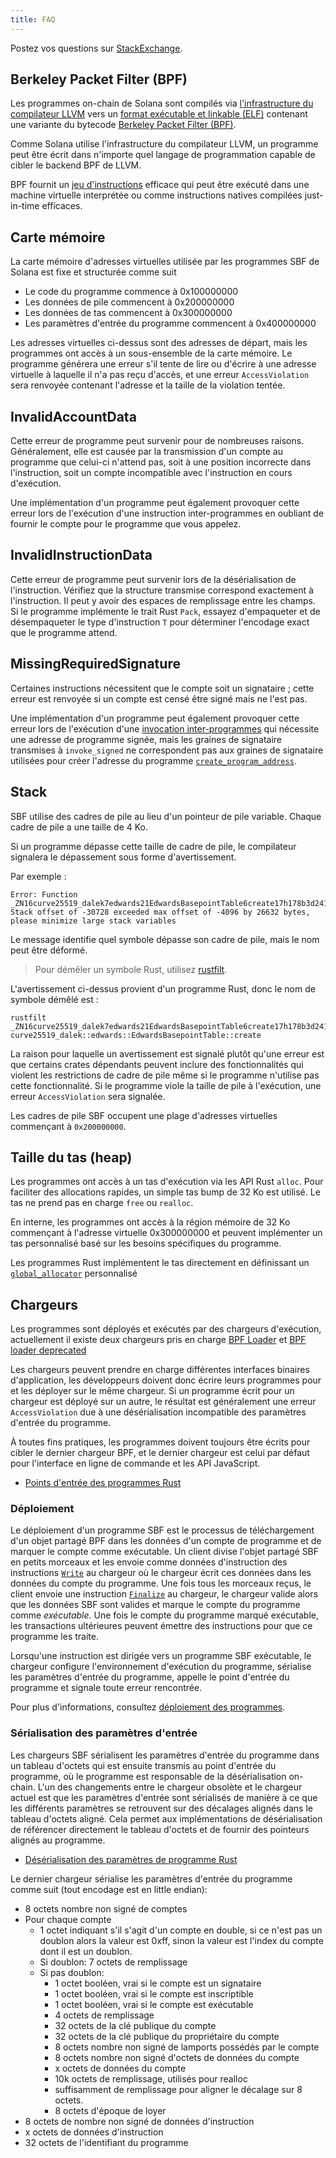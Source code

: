 ```yaml
---
title: FAQ
---
```


Postez vos questions sur
[StackExchange](https://solana.stackexchange.com/questions/ask).

## Berkeley Packet Filter (BPF)

Les programmes on-chain de Solana sont compilés via
[l'infrastructure du compilateur LLVM](https://llvm.org/) vers un
[format exécutable et linkable (ELF)](https://en.wikipedia.org/wiki/Executable_and_Linkable_Format)
contenant une variante du bytecode
[Berkeley Packet Filter (BPF)](https://en.wikipedia.org/wiki/Berkeley_Packet_Filter).

Comme Solana utilise l'infrastructure du compilateur LLVM, un programme peut
être écrit dans n'importe quel langage de programmation capable de cibler le
backend BPF de LLVM.

BPF fournit un
[jeu d'instructions](https://github.com/iovisor/bpf-docs/blob/master/eBPF.md)
efficace qui peut être exécuté dans une machine virtuelle interprétée ou comme
instructions natives compilées just-in-time efficaces.

## Carte mémoire

La carte mémoire d'adresses virtuelles utilisée par les programmes SBF de Solana
est fixe et structurée comme suit

- Le code du programme commence à 0x100000000
- Les données de pile commencent à 0x200000000
- Les données de tas commencent à 0x300000000
- Les paramètres d'entrée du programme commencent à 0x400000000

Les adresses virtuelles ci-dessus sont des adresses de départ, mais les
programmes ont accès à un sous-ensemble de la carte mémoire. Le programme
générera une erreur s'il tente de lire ou d'écrire à une adresse virtuelle à
laquelle il n'a pas reçu d'accès, et une erreur `AccessViolation` sera renvoyée
contenant l'adresse et la taille de la violation tentée.

## InvalidAccountData

Cette erreur de programme peut survenir pour de nombreuses raisons.
Généralement, elle est causée par la transmission d'un compte au programme que
celui-ci n'attend pas, soit à une position incorrecte dans l'instruction, soit
un compte incompatible avec l'instruction en cours d'exécution.

Une implémentation d'un programme peut également provoquer cette erreur lors de
l'exécution d'une instruction inter-programmes en oubliant de fournir le compte
pour le programme que vous appelez.

## InvalidInstructionData

Cette erreur de programme peut survenir lors de la désérialisation de
l'instruction. Vérifiez que la structure transmise correspond exactement à
l'instruction. Il peut y avoir des espaces de remplissage entre les champs. Si
le programme implémente le trait Rust `Pack`, essayez d'empaqueter et de
désempaqueter le type d'instruction `T` pour déterminer l'encodage exact que le
programme attend.

## MissingRequiredSignature

Certaines instructions nécessitent que le compte soit un signataire ; cette
erreur est renvoyée si un compte est censé être signé mais ne l'est pas.

Une implémentation d'un programme peut également provoquer cette erreur lors de
l'exécution d'une [invocation inter-programmes](/docs/core/cpi) qui nécessite
une adresse de programme signée, mais les graines de signataire transmises à
`invoke_signed` ne correspondent pas aux graines de signataire utilisées pour
créer l'adresse du programme
[`create_program_address`](/docs/core/pda#createprogramaddress).

## Stack

SBF utilise des cadres de pile au lieu d'un pointeur de pile variable. Chaque
cadre de pile a une taille de 4 Ko.

Si un programme dépasse cette taille de cadre de pile, le compilateur signalera
le dépassement sous forme d'avertissement.

Par exemple :

```text
Error: Function _ZN16curve25519_dalek7edwards21EdwardsBasepointTable6create17h178b3d2411f7f082E Stack offset of -30728 exceeded max offset of -4096 by 26632 bytes, please minimize large stack variables
```

Le message identifie quel symbole dépasse son cadre de pile, mais le nom peut
être déformé.

> Pour démêler un symbole Rust, utilisez
> [rustfilt](https://github.com/luser/rustfilt).

L'avertissement ci-dessus provient d'un programme Rust, donc le nom de symbole
démêlé est :

```shell
rustfilt _ZN16curve25519_dalek7edwards21EdwardsBasepointTable6create17h178b3d2411f7f082E
curve25519_dalek::edwards::EdwardsBasepointTable::create
```

La raison pour laquelle un avertissement est signalé plutôt qu'une erreur est
que certains crates dépendants peuvent inclure des fonctionnalités qui violent
les restrictions de cadre de pile même si le programme n'utilise pas cette
fonctionnalité. Si le programme viole la taille de pile à l'exécution, une
erreur `AccessViolation` sera signalée.

Les cadres de pile SBF occupent une plage d'adresses virtuelles commençant à
`0x200000000`.

## Taille du tas (heap)

Les programmes ont accès à un tas d'exécution via les API Rust `alloc`. Pour
faciliter des allocations rapides, un simple tas bump de 32 Ko est utilisé. Le
tas ne prend pas en charge `free` ou `realloc`.

En interne, les programmes ont accès à la région mémoire de 32 Ko commençant à
l'adresse virtuelle 0x300000000 et peuvent implémenter un tas personnalisé basé
sur les besoins spécifiques du programme.

Les programmes Rust implémentent le tas directement en définissant un
[`global_allocator`](https://github.com/solana-labs/solana/blob/d9b0fc0e3eec67dfe4a97d9298b15969b2804fab/sdk/program/src/entrypoint.rs#L72)
personnalisé

## Chargeurs

Les programmes sont déployés et exécutés par des chargeurs d'exécution,
actuellement il existe deux chargeurs pris en charge
[BPF Loader](https://github.com/solana-labs/solana/blob/7ddf10e602d2ed87a9e3737aa8c32f1db9f909d8/sdk/program/src/bpf_loader.rs#L17)
et
[BPF loader deprecated](https://github.com/solana-labs/solana/blob/7ddf10e602d2ed87a9e3737aa8c32f1db9f909d8/sdk/program/src/bpf_loader_deprecated.rs#L14)

Les chargeurs peuvent prendre en charge différentes interfaces binaires
d'application, les développeurs doivent donc écrire leurs programmes pour et les
déployer sur le même chargeur. Si un programme écrit pour un chargeur est
déployé sur un autre, le résultat est généralement une erreur `AccessViolation`
due à une désérialisation incompatible des paramètres d'entrée du programme.

À toutes fins pratiques, les programmes doivent toujours être écrits pour cibler
le dernier chargeur BPF, et le dernier chargeur est celui par défaut pour
l'interface en ligne de commande et les API JavaScript.

- [Points d'entrée des programmes Rust](/docs/programs/lang-rust#program-entrypoint)

### Déploiement

Le déploiement d'un programme SBF est le processus de téléchargement d'un objet
partagé BPF dans les données d'un compte de programme et de marquer le compte
comme exécutable. Un client divise l'objet partagé SBF en petits morceaux et les
envoie comme données d'instruction des instructions
[`Write`](https://github.com/solana-labs/solana/blob/bc7133d7526a041d1aaee807b80922baa89b6f90/sdk/program/src/loader_instruction.rs#L13)
au chargeur où le chargeur écrit ces données dans les données du compte du
programme. Une fois tous les morceaux reçus, le client envoie une instruction
[`Finalize`](https://github.com/solana-labs/solana/blob/bc7133d7526a041d1aaee807b80922baa89b6f90/sdk/program/src/loader_instruction.rs#L30)
au chargeur, le chargeur valide alors que les données SBF sont valides et marque
le compte du programme comme _exécutable_. Une fois le compte du programme
marqué exécutable, les transactions ultérieures peuvent émettre des instructions
pour que ce programme les traite.

Lorsqu'une instruction est dirigée vers un programme SBF exécutable, le chargeur
configure l'environnement d'exécution du programme, sérialise les paramètres
d'entrée du programme, appelle le point d'entrée du programme et signale toute
erreur rencontrée.

Pour plus d'informations, consultez
[déploiement des programmes](/docs/programs/deploying).

### Sérialisation des paramètres d'entrée

Les chargeurs SBF sérialisent les paramètres d'entrée du programme dans un
tableau d'octets qui est ensuite transmis au point d'entrée du programme, où le
programme est responsable de la désérialisation on-chain. L'un des changements
entre le chargeur obsolète et le chargeur actuel est que les paramètres d'entrée
sont sérialisés de manière à ce que les différents paramètres se retrouvent sur
des décalages alignés dans le tableau d'octets aligné. Cela permet aux
implémentations de désérialisation de référencer directement le tableau d'octets
et de fournir des pointeurs alignés au programme.

- [Désérialisation des paramètres de programme Rust](/docs/programs/lang-rust#parameter-deserialization)

Le dernier chargeur sérialise les paramètres d'entrée du programme comme suit
(tout encodage est en little endian):

- 8 octets nombre non signé de comptes
- Pour chaque compte
  - 1 octet indiquant s'il s'agit d'un compte en double, si ce n'est pas un
    doublon alors la valeur est 0xff, sinon la valeur est l'index du compte dont
    il est un doublon.
  - Si doublon: 7 octets de remplissage
  - Si pas doublon:
    - 1 octet booléen, vrai si le compte est un signataire
    - 1 octet booléen, vrai si le compte est inscriptible
    - 1 octet booléen, vrai si le compte est exécutable
    - 4 octets de remplissage
    - 32 octets de la clé publique du compte
    - 32 octets de la clé publique du propriétaire du compte
    - 8 octets nombre non signé de lamports possédés par le compte
    - 8 octets nombre non signé d'octets de données du compte
    - x octets de données du compte
    - 10k octets de remplissage, utilisés pour realloc
    - suffisamment de remplissage pour aligner le décalage sur 8 octets.
    - 8 octets d'époque de loyer
- 8 octets de nombre non signé de données d'instruction
- x octets de données d'instruction
- 32 octets de l'identifiant du programme
